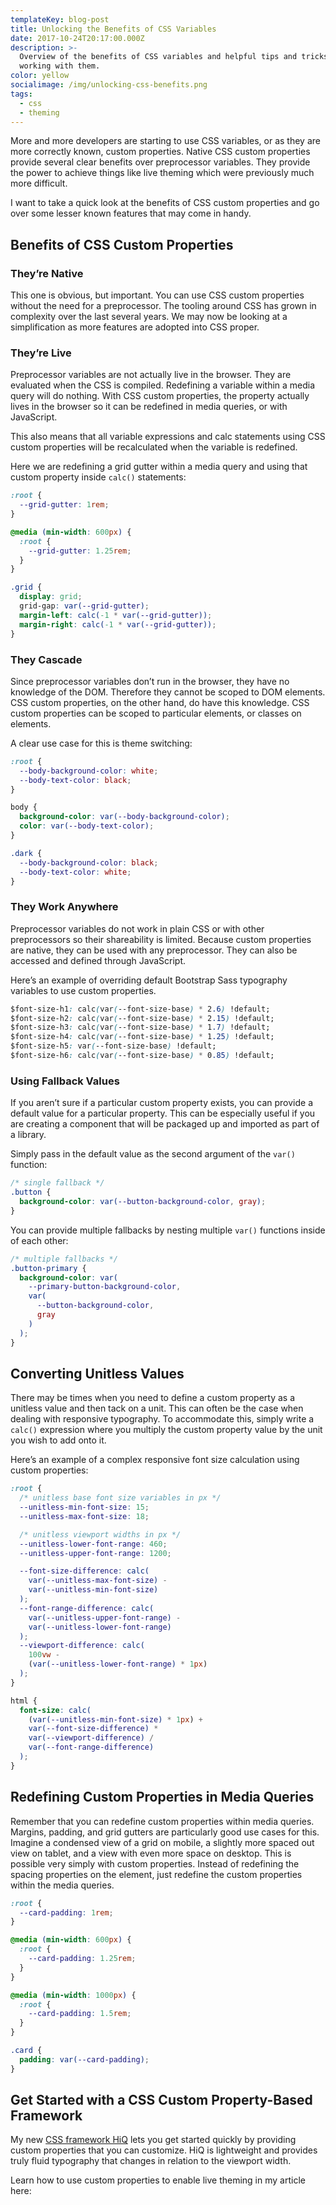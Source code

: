```yaml
---
templateKey: blog-post
title: Unlocking the Benefits of CSS Variables
date: 2017-10-24T20:17:00.000Z
description: >-
  Overview of the benefits of CSS variables and helpful tips and tricks for
  working with them.
color: yellow
socialimage: /img/unlocking-css-benefits.png
tags:
  - css
  - theming
---
```

More and more developers are starting to use CSS variables, or as they are more correctly known, custom properties. Native CSS custom properties provide several clear benefits over preprocessor variables. They provide the power to achieve things like live theming which were previously much more difficult.

I want to take a quick look at the benefits of CSS custom properties and go over some lesser known features that may come in handy.

## Benefits of CSS Custom Properties

### They’re Native

This one is obvious, but important. You can use CSS custom properties without the need for a preprocessor. The tooling around CSS has grown in complexity over the last several years. We may now be looking at a simplification as more features are adopted into CSS proper.

### They’re Live

Preprocessor variables are not actually live in the browser. They are evaluated when the CSS is compiled. Redefining a variable within a media query will do nothing. With CSS custom properties, the property actually lives in the browser so it can be redefined in media queries, or with JavaScript.

This also means that all variable expressions and calc statements using CSS custom properties will be recalculated when the variable is redefined.

Here we are redefining a grid gutter within a media query and using that custom property inside `calc()` statements:

```css
:root {
  --grid-gutter: 1rem;
}

@media (min-width: 600px) {
  :root {
    --grid-gutter: 1.25rem;
  }
}

.grid {
  display: grid;
  grid-gap: var(--grid-gutter);
  margin-left: calc(-1 * var(--grid-gutter));
  margin-right: calc(-1 * var(--grid-gutter));
}
```

### They Cascade

Since preprocessor variables don’t run in the browser, they have no knowledge of the DOM. Therefore they cannot be scoped to DOM elements. CSS custom properties, on the other hand, do have this knowledge. CSS custom properties can be scoped to particular elements, or classes on elements.

A clear use case for this is theme switching:

```css
:root {
  --body-background-color: white;
  --body-text-color: black;
}

body {
  background-color: var(--body-background-color);
  color: var(--body-text-color);
}

.dark {
  --body-background-color: black;
  --body-text-color: white;
}
```

### They Work Anywhere

Preprocessor variables do not work in plain CSS or with other preprocessors so their shareability is limited. Because custom properties are native, they can be used with any preprocessor. They can also be accessed and defined through JavaScript.

Here’s an example of overriding default Bootstrap Sass typography variables to use custom properties.

```css
$font-size-h1: calc(var(--font-size-base) * 2.6) !default;
$font-size-h2: calc(var(--font-size-base) * 2.15) !default;
$font-size-h3: calc(var(--font-size-base) * 1.7) !default;
$font-size-h4: calc(var(--font-size-base) * 1.25) !default;
$font-size-h5: var(--font-size-base) !default;
$font-size-h6: calc(var(--font-size-base) * 0.85) !default;
```

### Using Fallback Values

If you aren’t sure if a particular custom property exists, you can provide a default value for a particular property. This can be especially useful if you are creating a component that will be packaged up and imported as part of a library.

Simply pass in the default value as the second argument of the `var()` function:

```css
/* single fallback */
.button {
  background-color: var(--button-background-color, gray);
}
```

You can provide multiple fallbacks by nesting multiple `var()` functions inside of each other:

```css
/* multiple fallbacks */
.button-primary {
  background-color: var(
    --primary-button-background-color,
    var(
      --button-background-color,
      gray
    )
  );
}
```

## Converting Unitless Values

There may be times when you need to define a custom property as a unitless value and then tack on a unit. This can often be the case when dealing with responsive typography. To accommodate this, simply write a `calc()` expression where you multiply the custom property value by the unit you wish to add onto it.

Here’s an example of a complex responsive font size calculation using custom properties:

```css
:root {
  /* unitless base font size variables in px */
  --unitless-min-font-size: 15;
  --unitless-max-font-size: 18;

  /* unitless viewport widths in px */
  --unitless-lower-font-range: 460;
  --unitless-upper-font-range: 1200;

  --font-size-difference: calc(
    var(--unitless-max-font-size) -
    var(--unitless-min-font-size)
  );
  --font-range-difference: calc(
    var(--unitless-upper-font-range) -
    var(--unitless-lower-font-range)
  );
  --viewport-difference: calc(
    100vw -
    (var(--unitless-lower-font-range) * 1px)
  );
}

html {
  font-size: calc(
    (var(--unitless-min-font-size) * 1px) +
    var(--font-size-difference) *
    var(--viewport-difference) /
    var(--font-range-difference)
  );
}
```

## Redefining Custom Properties in Media Queries

Remember that you can redefine custom properties within media queries. Margins, padding, and grid gutters are particularly good use cases for this. Imagine a condensed view of a grid on mobile, a slightly more spaced out view on tablet, and a view with even more space on desktop. This is possible very simply with custom properties. Instead of redefining the spacing properties on the element, just redefine the custom properties within the media queries.

```css
:root {
  --card-padding: 1rem;
}

@media (min-width: 600px) {
  :root {
    --card-padding: 1.25rem;
  }
}

@media (min-width: 1000px) {
  :root {
    --card-padding: 1.5rem;
  }
}

.card {
  padding: var(--card-padding);
}
```

## Get Started with a CSS Custom Property-Based Framework

My new [CSS framework HiQ](https://jonathanharrell.github.io/hiq/) lets you get started quickly by providing custom properties that you can customize. HiQ is lightweight and provides truly fluid typography that changes in relation to the viewport width.

Learn how to use custom properties to enable live theming in my article here:

<ArticleLink title="Live Theming with CSS Variables"/>
